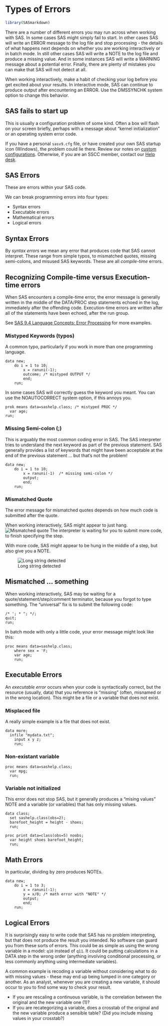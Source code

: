 # Types of Errors

```r
library(SASmarkdown)
```

There are a number of different errors you may run across when working with
SAS.  In some cases SAS might simply fail to start.  In other cases
SAS will write an ERROR message to the log file and stop processing -
the details of what happens next depends on whether you are working
interactively or in batch mode.  In still other cases SAS will write
a NOTE to the log file and produce a missing value.  And in some
instances SAS will write a WARNING message about a potential error.
Finally, there are plenty of mistakes you can make that SAS will
not detect at all.

:::{.callout-important}
When working interactively, make a habit of checking your log
before you get excited about your results.  In interactive mode,
SAS can continue to produce output after encountering an ERROR.
Use the DMSSYNCHK system option to change this behavior.
:::

## SAS fails to start up
This is usually a configuration problem of some kind.  Often a box will flash on your screen
briefly, perhaps with a message about "kernel initialization" or an operating system error
code.

If you have a personal `sasv9.cfg` file, or have created your own SAS startup icon (Windows),
the problem could lie there.  Review our notes on [custom configurations](custom_configurations.html).
Otherwise, if you are an SSCC member, contact our [Help desk](https://www.sscc.wisc.edu/get-help/).

## SAS Errors
These are errors within your SAS code.

We can break programming errors into four types:

- Syntax errors
- Executable errors
- Mathematical errors
- Logical errors

## Syntax Errors
By *syntax errors* we mean any error that produces code that SAS cannot interpret.  These range
from simple typos, to mismatched quotes, missing semi-colons, and misused SAS keywords.  These
are all *compile-time* errors.

:::{.callout-tip}
## Recognizing Compile-time versus Execution-time errors
When SAS encounters a compile-time error, the error message is generally written in
the middle of the DATA/PROC step statements echoed in the log, immediately after the offending code.  Execution-time
errors are written after all of the statements have been echoed, after the run group.
:::

See [SAS 9.4 Language Concepts: Error Processing](https://documentation.sas.com/doc/en/lrcon/9.4/n1g8q3l1j2z1hjn1gj1hln0ci5gn.htm)
for more examples.

### Mistyped Keywords (typos)
A common typo, particularly if you work in more than one
programming language.
```sas
data new;
	do i = 1 to 10;
		x = ranuni(-1);
		outcome; /* mistyped OUTPUT */
		end;
	run;
```

In some cases SAS will correctly guess the keyword you meant.
You can use the NOAUTOCORRECT system option, if this annoys you.
```sas
prok means data=sashelp.class; /* mistyped PROC */
  var age;
run;
```

### Missing Semi-colon (;)
This is arguably the most common coding error in SAS.  The
SAS interpreter tries to understand the next keyword as
part of the previous statement.  SAS generally provides a
list of keywords that might have been acceptable at the
end of the previous statement ... but that's not the
problem!

```sas
data new;
	do i = 1 to 10;
		x = ranuni(-1)  /* missing semi-colon */
		output;
		end;
	run;
```

### Mismatched Quote
The error message for mismatched quotes depends on how much
code is submitted after the quote.

When working interactively, SAS might appear to just hang.
![Mismatched quote](errors/missing_quote.png)
The interpreter is waiting for you to submit more code, to
finish specifying the step.

With more code, SAS might appear to be hung in the middle
of a step, but also give you a NOTE.

![Long string detected](errors/long_string.png)

:::{.callout-tip}
## Mismatched ... something
When working interactively, SAS may be waiting for a
quote/statement/step/comment terminator, because you
forgot to type something.  The "universal" fix is
to submit the following code:

```sas
/* '; * "; */;
quit;
run;
```
:::

In batch mode with only a little code, your error message might look like this:
```sas
proc means data=sashelp.class;
	where sex = 'F;
	var age;
	run;
```

## Executable Errors
An *executable error* occurs when your code is syntactically correct,
but the resource (usually, data) that you reference is "missing"
(often, misnamed or in the wrong location).  This might be a file
or a variable that does not exist.

### Misplaced file
A really simple example is a file that does not exist.

```sas
data more;
  infile "mydata.txt";
	input x y z;
	run;
```

### Non-existant variable
```sas
proc means data=sashelp.class;
  var mpg;
  run;
```

### Variable not initialized
This error does not stop SAS, but it generally produces a
"mising values" NOTE and a variable (or variables)
that has only missing values.

```saslog
data class;
  set sashelp.class(obs=2);
  barefoot_height = height - shoes;
  run;

proc print data=class(obs=5) noobs;
  var height shoes barefoot_height;
  run;
```

## Math Errors
In particular, dividing by zero produces NOTEs.

```saslog
data new;
	do i = 1 to 3;
		x = ranuni(-1);
		y = x/0; /* math error with "NOTE" */
		output;
		end;
	run;
```

## Logical Errors
It is surprisingly easy to write code that SAS has no problem
interpreting, but that does not produce the result you intended.
No software can guard you from these sorts of errors.  This
could be as simple as using the wrong variable in a model:
`q10` instead of `q11`.  It could be putting calculations
in a DATA step in the wrong order (anything involving
conditional processing, or less commonly anything using
intermediate variables).

A common example is recoding a variable without considering
what to do with missing values - these may end up being
lumped in one category or another.  As an analyst,
whenever you are creating a new variable, it should occur
to you to find some way to check your result.

- If you are rescaling a continuous variable, is the correlation
between the original and the new variable one (1)?
- If you are recategorizing a variable, does a crosstab of the
original and the new variable produce a sensible table?  (Did
you include missing values in your crosstab?)